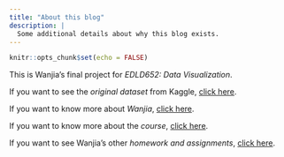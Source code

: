 ```yaml
---
title: "About this blog"
description: |
  Some additional details about why this blog exists.
---
```


```r
knitr::opts_chunk$set(echo = FALSE)
```

This is Wanjia's final project for *EDLD652: Data Visualization*.

If you want to see the *original dataset* from Kaggle, [click here](https://www.kaggle.com/yamaerenay/spotify-dataset-19212020-160k-tracks).

If you want to know more about *Wanjia*, [click here](https://wanjiag.github.io/).

If you want to know more about the *course*, [click here](https://dataviz-2021.netlify.app/). 

If you want to see Wanjia's other *homework and assignments*, [click here](https://github.com/wanjiag/EDLD652).